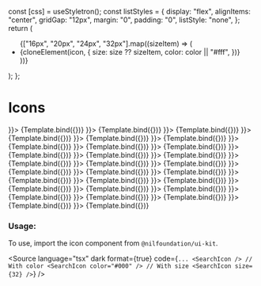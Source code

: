
<Meta title="Media/Icons" component={HeartIcon} />

  const [css] = useStyletron();
  const listStyles = {
    display: "flex",
    alignItems: "center",
    gridGap: "12px",
    margin: "0",
    padding: "0",
    listStyle: "none",
  };
  return (
    <ul className={css(listStyles)}>
      {["16px", "20px", "24px", "32px"].map((sizeItem) => (
        <li key={sizeItem}>
          {cloneElement(icon, {
            size: size ?? sizeItem,
            color: color || "#fff",
          })}
        </li>
      ))}
    </ul>
  );
};

# Icons

<Canvas isColumn={true}>
  <Story name="Heart" args={{ icon: <HeartIcon /> }}>
    {Template.bind({})}
  </Story>
  <Story name="Search" args={{ icon: <SearchIcon /> }}>
    {Template.bind({})}
  </Story>
  <Story name="Complete" args={{ icon: <CompleteIcon /> }}>
    {Template.bind({})}
  </Story>
  <Story name="Cancel" args={{ icon: <CancelIcon /> }}>
    {Template.bind({})}
  </Story>
  <Story name="Close" args={{ icon: <CloseIcon /> }}>
    {Template.bind({})}
  </Story>
  <Story name="Warning" args={{ icon: <WarningIcon /> }}>
    {Template.bind({})}
  </Story>
  <Story name="Info" args={{ icon: <InfoIcon /> }}>
    {Template.bind({})}
  </Story>
  <Story name="Menu" args={{ icon: <MenuIcon /> }}>
    {Template.bind({})}
  </Story>
  <Story name="Profile" args={{ icon: <ProfileIcon /> }}>
    {Template.bind({})}
  </Story>
  <Story name="Resize" args={{ icon: <ResizeIcon /> }}>
    {Template.bind({})}
  </Story>
  <Story name="Plus" args={{ icon: <PlusIcon /> }}>
    {Template.bind({})}
  </Story>
  <Story name="Minus" args={{ icon: <MinusIcon /> }}>
    {Template.bind({})}
  </Story>
  <Story name="Login" args={{ icon: <LoginIcon /> }}>
    {Template.bind({})}
  </Story>
  <Story name="Logout" args={{ icon: <LogoutIcon /> }}>
    {Template.bind({})}
  </Story>
  <Story name="Fit To Screen" args={{ icon: <FitToScreenIcon /> }}>
    {Template.bind({})}
  </Story>
  <Story name="Code" args={{ icon: <CodeIcon /> }}>
    {Template.bind({})}
  </Story>
  <Story name="Chart" args={{ icon: <ChartIcon /> }}>
    {Template.bind({})}
  </Story>
  <Story name="Chevron Down" args={{ icon: <ChevronDownIcon /> }}>
    {Template.bind({})}
  </Story>
  <Story name="Chevron Up" args={{ icon: <ChevronUpIcon /> }}>
    {Template.bind({})}
  </Story>
  <Story name="Chevron Right" args={{ icon: <ChevronRightIcon /> }}>
    {Template.bind({})}
  </Story>
  <Story name="Chevron Left" args={{ icon: <ChevronLeftIcon /> }}>
    {Template.bind({})}
  </Story>
  <Story name="Caret Up" args={{ icon: <CaretUpIcon /> }}>
    {Template.bind({})}
  </Story>
  <Story name="Caret Down" args={{ icon: <CaretDownIcon /> }}>
    {Template.bind({})}
  </Story>
  <Story name="Github" args={{ icon: <GithubIcon /> }}>
    {Template.bind({})}
  </Story>
  <Story name="Separator" args={{ icon: <SeparatorIcon /> }}>
    {Template.bind({})}
  </Story>
  <Story name="Twitter" args={{ icon: <TwitterIcon /> }}>
    {Template.bind({})}
  </Story>
  <Story name="Linkedin" args={{ icon: <LinkedinIcon /> }}>
    {Template.bind({})}
  </Story>
  <Story name="Discord" args={{ icon: <DiscordIcon /> }}>
    {Template.bind({})}
  </Story>
  <Story name="Telegram" args={{ icon: <TelegramIcon /> }}>
    {Template.bind({})}
  </Story>
</Canvas>

<ArgsTable of={HeartIcon} />

### Usage:

To use, import the icon component from `@nilfoundation/ui-kit`.

<Source
  language="tsx"
  dark
  format={true}
  code={`
        ...
        <SearchIcon />
        // With color
        <SearchIcon color="#000" />
        // With size
        <SearchIcon size={32} />
  `}
/>
